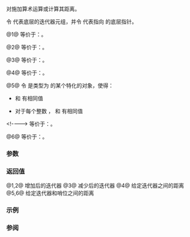 {{title|operator+,-{{small|(ranges::cartesian_product_view::''iterator'')}}}}
{{cpp/ranges/cartesian_product_view/navbar}}

{{dcl begin}}
{{dcl|num=1|since=c++23|
friend constexpr /*iterator*/ operator+( const /*iterator*/&amp; i,
                                         difference_type n )
    requires /*cartesian-product-is-random-access*/&lt;Const, First, Vs...&gt;;
}}
{{dcl|num=2|since=c++23|
friend constexpr /*iterator*/ operator+( difference_type n,
                                         const /*iterator*/&amp; i )
    requires /*cartesian-product-is-random-access*/&lt;Const, First, Vs...&gt;;
}}
{{dcl|num=3|since=c++23|
friend constexpr /*iterator*/ operator-( const /*iterator*/&amp; i,
                                         difference_type n )
    requires /*cartesian-product-is-random-access*/&lt;Const, First, Vs...&gt;;
}}
{{dcl|num=4|since=c++23|
friend constexpr difference_type operator-( const /*iterator*/&amp; i,
                                            const /*iterator*/&amp; j )
    requires
        /*cartesian-is-sized-sentinel*/&lt;Const, iterator_t, First, Vs...&gt;;
}}
{{dcl|num=5|since=c++23|
friend constexpr difference_type operator-( const /*iterator*/&amp; i,
                                            std::default_sentinel_t )
    requires
        /*cartesian-is-sized-sentinel*/&lt;Const, ranges::sentinel_t, First, Vs...&gt;;
}}
{{dcl|num=6|since=c++23|
friend constexpr difference_type operator-( std::default_sentinel_t s,
                                            const /*iterator*/&amp; i )
    requires
        /*cartesian-is-sized-sentinel*/&lt;Const, ranges::sentinel_t, First, Vs...&gt;;
}}
{{dcl end}}

对{{rlp|/|迭代器}}施加算术运算或计算其距离。

令 {{rlpi|/#数据成员|current_}} 代表底层的迭代器元组，并令 {{rlpi|/#数据成员|parent_}} 代表指向 {{tt|cartesian_product_view}} 的底层指针。

@1@ 等价于：{{c|1=return /*iterator*/(i) += n;}}。

@2@ 等价于：{{c|return i + n;}}。

@3@ 等价于：{{c|1=return /*iterator*/(i) -= n;}}。

@4@ 等价于：{{box|{{c/core|return i.}}{{rlpi|helpers#distance_from|distance_from}}{{c/core|(j.current_);}}}}。

@5@ 令 {{c|/*end-tuple*/}} 是类型为 {{lc|std::tuple|tuple}} 的某个特化的对象，使得：
* {{c|std::get&lt;0&gt;(/*end-tuple*/)}} 和 {{c|ranges::end(std::get&lt;0&gt;(i.parent_-&gt;bases_));}} 有相同值
* 对于每个整数 {{c|1=1 ≤ N ≤ sizeof...(Vs)}}，{{c|std::get&lt;N&gt;(/*end-tuple*/)}} 和 {{c|ranges::begin(std::get&lt;N&gt;(i.parent_-&gt;bases_))}} 有相同值
&lt;!----&gt;
等价于：{{box|{{c/core|return i.}}{{rlpi|helpers#distance_from|distance_from}}{{c/core|(/*end-tuple*/);}}}}。

@6@ 等价于：{{c|return -(i - s);}}。

{{cpp/hidden friend|{{tt|cartesian_product_view::''iterator''&lt;Const&gt;}}|plural=yes}}

===参数===
{{par begin}}
{{par|i, j|迭代器}}
{{par|n|相对当前位置的偏移}}
{{par|s|哨位}}
{{par end}}

===返回值===
@1,2@ 增加后的迭代器
@3@ 减少后的迭代器
@4@ 给定迭代器之间的距离
@5,6@ 给定迭代器和哨位之间的距离

===示例===
{{example}}

===参阅===
{{dsc begin}}
{{dsc inc|cpp/ranges/adaptor/iterator/dsc operator arith|cartesian_product_view}}
{{dsc end}}

{{langlinks|de|en|es|ja|ru}}